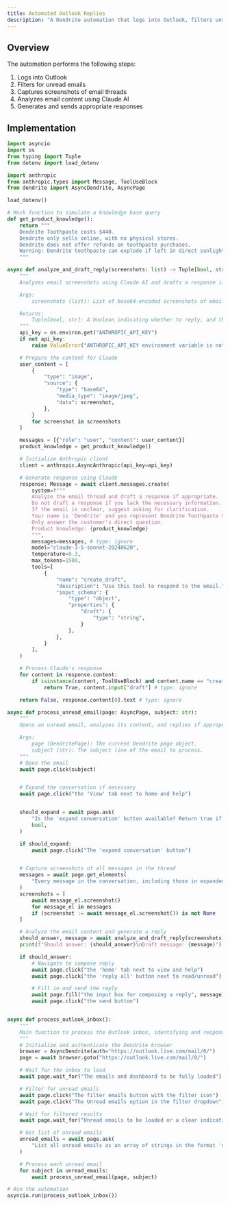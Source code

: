 ```yaml
---
title: Automated Outlook Replies
description: "A Dendrite automation that logs into Outlook, filters unread emails, and automatically replies to them"
---
```


## Overview

The automation performs the following steps:

1. Logs into Outlook
2. Filters for unread emails
3. Captures screenshots of email threads
4. Analyzes email content using Claude AI
5. Generates and sends appropriate responses

## Implementation

```python
import asyncio
import os
from typing import Tuple
from dotenv import load_dotenv

import anthropic
from anthropic.types import Message, ToolUseBlock
from dendrite import AsyncDendrite, AsyncPage

load_dotenv()

# Mock function to simulate a knowledge base query
def get_product_knowledge():
    return """
    Dendrite Toothpaste costs $440.
    Dendrite only sells online, with no physical stores.
    Dendrite does not offer refunds on toothpaste purchases.
    Warning: Dendrite toothpaste can explode if left in direct sunlight for extended periods.
    """

async def analyze_and_draft_reply(screenshots: list) -> Tuple[bool, str]:
    """
    Analyzes email screenshots using Claude AI and drafts a response if appropriate.

    Args:
        screenshots (list): List of base64-encoded screenshots of email messages.

    Returns:
        Tuple[bool, str]: A boolean indicating whether to reply, and the drafted reply text.
    """
    api_key = os.environ.get("ANTHROPIC_API_KEY")
    if not api_key:
        raise ValueError("ANTHROPIC_API_KEY environment variable is not set")

    # Prepare the content for Claude
    user_content = [
        {
            "type": "image",
            "source": {
                "type": "base64",
                "media_type": "image/jpeg",
                "data": screenshot,
            },
        }
        for screenshot in screenshots
    ]

    messages = [{"role": "user", "content": user_content}]
    product_knowledge = get_product_knowledge()

    # Initialize Anthropic client
    client = anthropic.AsyncAnthropic(api_key=api_key)

    # Generate response using Claude
    response: Message = await client.messages.create(
        system=f"""
        Analyze the email thread and draft a response if appropriate.
        Do not draft a response if you lack the necessary information.
        If the email is unclear, suggest asking for clarification.
        Your name is 'Dendrite' and you represent Dendrite Toothpaste Supreme.
        Only answer the customer's direct question.
        Product knowledge: {product_knowledge}
        """,
        messages=messages, # type: ignore
        model="claude-3-5-sonnet-20240620",
        temperature=0.3,
        max_tokens=1500,
        tools=[
            {
                "name": "create_draft",
                "description": "Use this tool to respond to the email.",
                "input_schema": {
                    "type": "object",
                    "properties": {
                        "draft": {
                            "type": "string",
                        }
                    },
                },
            }
        ],
    )

    # Process Claude's response
    for content in response.content:
        if isinstance(content, ToolUseBlock) and content.name == "create_draft":
            return True, content.input["draft"] # type: ignore

    return False, response.content[0].text # type: ignore

async def process_unread_email(page: AsyncPage, subject: str):
    """
    Opens an unread email, analyzes its content, and replies if appropriate.

    Args:
        page (DendritePage): The current Dendrite page object.
        subject (str): The subject line of the email to process.
    """
    # Open the email
    await page.click(subject)


    # Expand the conversation if necessary
    await page.click("the 'View' tab next to home and help")


    should_expand = await page.ask(
        "Is the 'expand conversation' button available? Return true if we should click it, false otherwise.",
        bool,
    )

    if should_expand:
        await page.click("The 'expand conversation' button")


    # Capture screenshots of all messages in the thread
    messages = await page.get_elements(
        "Every message in the conversation, including those in expanded threads"
    )
    screenshots = [
        await message_el.screenshot()
        for message_el in messages
        if (screenshot := await message_el.screenshot()) is not None
    ]

    # Analyze the email content and generate a reply
    should_answer, message = await analyze_and_draft_reply(screenshots)
    print(f"Should answer: {should_answer}\nDraft message: {message}")

    if should_answer:
        # Navigate to compose reply
        await page.click("the 'home' tab next to view and help")
        await page.click("the 'reply all' button next to read/unread")

        # Fill in and send the reply
        await page.fill("the input box for composing a reply", message)
        await page.click("the send button")


async def process_outlook_inbox():
    """
    Main function to process the Outlook inbox, identifying and responding to unread emails.
    """
    # Initialize and authenticate the Dendrite browser
    browser = AsyncDendrite(auth="https://outlook.live.com/mail/0/")
    page = await browser.goto("https://outlook.live.com/mail/0/")

    # Wait for the inbox to load
    await page.wait_for("The emails and dashboard to be fully loaded")

    # Filter for unread emails
    await page.click("The filter emails button with the filter icon")
    await page.click("The Unread emails option in the filter dropdown")

    # Wait for filtered results
    await page.wait_for("Unread emails to be loaded or a clear indication of no unread emails")

    # Get list of unread emails
    unread_emails = await page.ask(
        "List all unread emails as an array of strings in the format 'sender's name – subject'"
    )

    # Process each unread email
    for subject in unread_emails:
        await process_unread_email(page, subject)

# Run the automation
asyncio.run(process_outlook_inbox())
```
